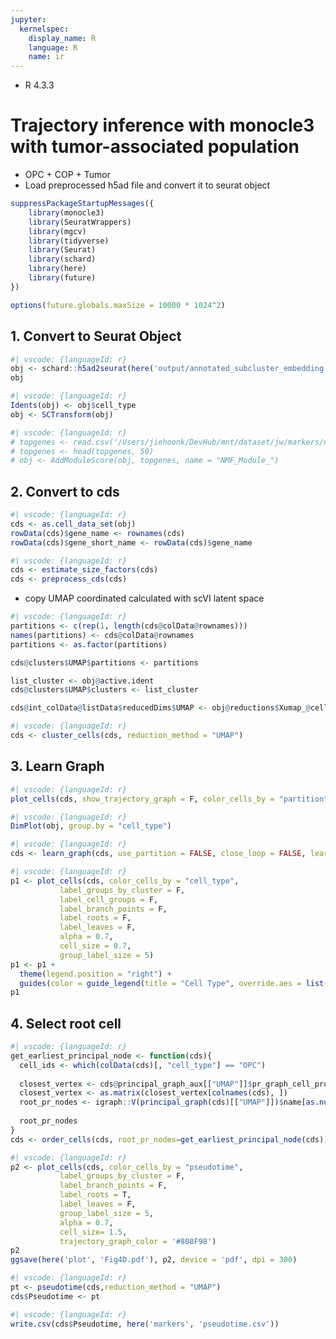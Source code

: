 ```yaml
---
jupyter:
  kernelspec:
    display_name: R
    language: R
    name: ir
---
```


- R 4.3.3

# Trajectory inference with monocle3 with tumor-associated population
- OPC + COP + Tumor
- Load preprocessed h5ad file and convert it to seurat object

```r
suppressPackageStartupMessages({
    library(monocle3)
    library(SeuratWrappers)
    library(mgcv)
    library(tidyverse)
    library(Seurat)
    library(schard)
    library(here)
    library(future)
})

options(future.globals.maxSize = 10000 * 1024^2)
```

## 1. Convert to Seurat Object

```r
#| vscode: {languageId: r}
obj <- schard::h5ad2seurat(here('output/annotated_subcluster_embedding.h5ad'))
obj
```

```r
#| vscode: {languageId: r}
Idents(obj) <- obj$cell_type
obj <- SCTransform(obj)
```

```r
#| vscode: {languageId: r}
# topgenes <- read.csv('/Users/jiehoonk/DevHub/mnt/dataset/jw/markers/nmf_topgenes.csv', row.names = 1)
# topgenes <- head(topgenes, 50)
# obj <- AddModuleScore(obj, topgenes, name = "NMF_Module_")
```

## 2. Convert to cds

```r
#| vscode: {languageId: r}
cds <- as.cell_data_set(obj)
rowData(cds)$gene_name <- rownames(cds)
rowData(cds)$gene_short_name <- rowData(cds)$gene_name
```

```r
#| vscode: {languageId: r}
cds <- estimate_size_factors(cds)
cds <- preprocess_cds(cds)
```

- copy UMAP coordinated calculated with scVI latent space

```r
#| vscode: {languageId: r}
partitions <- c(rep(1, length(cds@colData@rownames)))
names(partitions) <- cds@colData@rownames
partitions <- as.factor(partitions)

cds@clusters$UMAP$partitions <- partitions

list_cluster <- obj@active.ident
cds@clusters$UMAP$clusters <- list_cluster

cds@int_colData@listData$reducedDims$UMAP <- obj@reductions$Xumap_@cell.embeddings
```

```r
#| vscode: {languageId: r}
cds <- cluster_cells(cds, reduction_method = "UMAP")
```

## 3. Learn Graph

```r
#| vscode: {languageId: r}
plot_cells(cds, show_trajectory_graph = F, color_cells_by = "partition")
```

```r
#| vscode: {languageId: r}
DimPlot(obj, group.by = "cell_type")
```

```r
#| vscode: {languageId: r}
cds <- learn_graph(cds, use_partition = FALSE, close_loop = FALSE, learn_graph_control = list(minimal_branch_len = 5))
```

```r
#| vscode: {languageId: r}
p1 <- plot_cells(cds, color_cells_by = "cell_type", 
           label_groups_by_cluster = F, 
           label_cell_groups = F,
           label_branch_points = F, 
           label_roots = F, 
           label_leaves = F, 
           alpha = 0.7,
           cell_size = 0.7,
           group_label_size = 5)
p1 <- p1 + 
  theme(legend.position = "right") +
  guides(color = guide_legend(title = "Cell Type", override.aes = list(size = 5)))
p1
```

## 4. Select root cell

```r
#| vscode: {languageId: r}
get_earliest_principal_node <- function(cds){
  cell_ids <- which(colData(cds)[, "cell_type"] == "OPC")
  
  closest_vertex <- cds@principal_graph_aux[["UMAP"]]$pr_graph_cell_proj_closest_vertex
  closest_vertex <- as.matrix(closest_vertex[colnames(cds), ])
  root_pr_nodes <- igraph::V(principal_graph(cds)[["UMAP"]])$name[as.numeric(names(which.max(table(closest_vertex[cell_ids,]))))]
  
  root_pr_nodes
}
cds <- order_cells(cds, root_pr_nodes=get_earliest_principal_node(cds))
```

```r
#| vscode: {languageId: r}
p2 <- plot_cells(cds, color_cells_by = "pseudotime", 
           label_groups_by_cluster = F, 
           label_branch_points = F, 
           label_roots = T, 
           label_leaves = F, 
           group_label_size = 5,
           alpha = 0.7, 
           cell_size= 1.5,
           trajectory_graph_color = '#808F98') 
p2
ggsave(here('plot', 'Fig4D.pdf'), p2, device = 'pdf', dpi = 300)
```

```r
#| vscode: {languageId: r}
pt <- pseudotime(cds,reduction_method = "UMAP")
cds$Pseudotime <- pt
```

```r
#| vscode: {languageId: r}
write.csv(cds$Pseudotime, here('markers', 'pseudotime.csv'))
```

